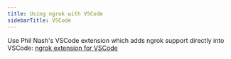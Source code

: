 ```yaml
---
title: Using ngrok with VSCode
sidebarTitle: VSCode
---
```

Use Phil Nash's VSCode extension which adds ngrok support directly into VSCode: [ngrok extension for VSCode](https://marketplace.visualstudio.com/items?itemName=philnash.ngrok-for-vscode)
